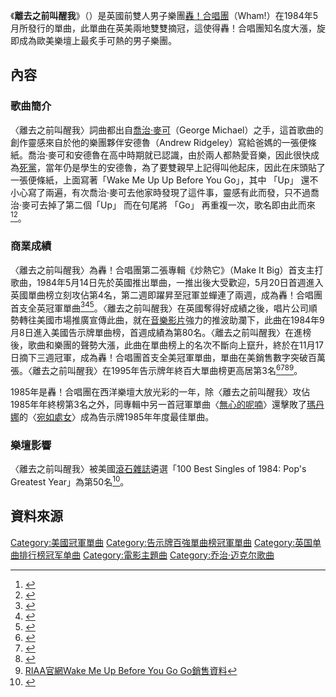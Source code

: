 {{Infobox single
| Name         = 離去之前叫醒我<br />Wake Me Up Before You Go-Go
| Cover        = 
| Caption      = 
| Artist       = [[威猛樂隊|轟！合唱團]]
| Album        = 炒熱它
| Released     = 1984年5月14日
| Format       = 7", 12",[[錄音帶|錄音帶]],[[CD|CD]]
| Recorded     = 1984年
| Genre        = [[流行舞曲|流行舞曲]]
| Length       = 3:50
| Label        = [[哥伦比亚唱片|哥倫比亞唱片公司]] (美國/加拿大)<br>[[史诗唱片|史詩唱片公司]] (all other countries)
| Writer       = [[乔治·迈克尔|喬治·麥可]]
| Producer     = 喬治·麥可
| Certification  = [[Music_recording_sales_certification|Platinum]] <small>([[RIAA|RIAA]])</small>
}}
《'''離去之前叫醒我'''》（{{lang-en|'''Wake Me Up Before You Go-Go'''}}）是英國前雙人男子樂團[[威猛樂隊|轟！合唱團]]（Wham!）在1984年5月所發行的單曲，此單曲在英美兩地雙雙摘冠，這使得轟！合唱團知名度大漲，旋即成為歐美樂壇上最炙手可熱的男子樂團。

==內容==
===歌曲簡介===
〈離去之前叫醒我〉詞曲都出自[[乔治·迈克尔|喬治·麥可]]（George Michael）之手，這首歌曲的創作靈感來自於他的樂團夥伴安德魯（Andrew Ridgeley）寫給爸媽的一張便條紙。喬治·麥可和安德魯在高中時期就已認識，由於兩人都熱愛音樂，因此很快成為[[死黨|死黨]]，當年仍是學生的安德魯，為了要雙親早上記得叫他起床，因此在床頭貼了一張便條紙，上面寫著「Wake Me Up Up Before You Go」，其中 「Up」 還不小心寫了兩遍，有次喬治·麥可去他家時發現了這件事，靈感有此而發，只不過喬治·麥可去掉了第二個「Up」 而在句尾將 「Go」 再重複一次，歌名即由此而來<ref>{{Cite web |url=http://www.rollingstone.com/music/artists/wham |title=美國滾石雜誌轟！合唱團資料 |accessdate=2016-04-23 |archive-date=2016-04-30 |archive-url=https://web.archive.org/web/20160430030201/http://www.rollingstone.com/music/artists/wham |dead-url=no }}</ref><ref>{{Cite web |url=http://www.rollingstone.com/music/news/wake-me-up-before-you-go-go-wham |title=美國滾石雜誌2012-06-14音樂報導 |access-date=2016-04-23 |archive-date=2016-05-14 |archive-url=https://web.archive.org/web/20160514021232/http://www.rollingstone.com/music/news/wake-me-up-before-you-go-go-wham }}</ref>。

===商業成績===
〈離去之前叫醒我〉為轟！合唱團第二張專輯《炒熱它》（Make It Big）首支主打歌曲，1984年5月14日先於英國推出單曲，一推出後大受歡迎，5月20日首週進入英國單曲榜立刻攻佔第4名，第二週即躍昇至冠軍並蟬連了兩週，成為轟！合唱團首支全英冠軍單曲<ref>{{Cite web |url=http://www.officialcharts.com/artist/19823/wham/ |title=英國排行榜官網轟！合唱團資料 |access-date=2016-04-23 |archive-date=2022-01-23 |archive-url=https://web.archive.org/web/20220123130942/https://www.officialcharts.com/artist/19823/wham/ }}</ref><ref>{{Cite web |url=http://www.officialcharts.com/charts/singles-chart/19840520/7501/ |title=1984-05-20英國單曲榜 |access-date=2016-04-23 |archive-date=2022-05-05 |archive-url=https://web.archive.org/web/20220505182837/https://www.officialcharts.com/charts/singles-chart/19840520/7501/ }}</ref><ref>{{Cite web |url=http://www.officialcharts.com/charts/singles-chart/19840527/7501/ |title=1984-05-27英國單曲榜 |access-date=2016-04-23 |archive-date=2021-12-02 |archive-url=https://web.archive.org/web/20211202110351/https://www.officialcharts.com/charts/singles-chart/19840527/7501/ }}</ref>。〈離去之前叫醒我〉在英國奪得好成績之後，唱片公司順勢轉往美國市場推廣宣傳此曲，就在[[音樂影片|音樂影片]]強力的推波助瀾下，此曲在1984年9月8日進入美國告示牌單曲榜，首週成績為第80名。〈離去之前叫醒我〉在進榜後，歌曲和樂團的聲勢大漲，此曲在單曲榜上的名次不斷向上竄升，終於在11月17日摘下三週冠軍，成為轟！合唱團首支全美冠軍單曲，單曲在美銷售數字突破百萬張。〈離去之前叫醒我〉在1995年告示牌年終百大單曲榜更高居第3名<ref>{{Cite web |url=http://www.billboard.com/artist/431295/wham/chart |title=美國告示牌官網轟！合唱團資料 |accessdate=2016-04-23 |archive-date=2016-04-25 |archive-url=https://web.archive.org/web/20160425060719/http://www.billboard.com/artist/431295/wham/chart |dead-url=no }}</ref><ref>{{Cite web |url=http://www.billboard.com/charts/hot-100/1984-09-08 |title=1984-09-08告示牌單曲榜 |accessdate=2016-04-23 |archive-date=2020-10-21 |archive-url=https://web.archive.org/web/20201021020606/https://www.billboard.com/charts/hot-100/1984-09-08 |dead-url=no }}</ref><ref>{{Cite web |url=http://www.billboard.com/charts/hot-100/1984-11-17 |title=1984-11-17告示牌單曲榜 |accessdate=2016-04-23 |archive-date=2020-11-18 |archive-url=https://web.archive.org/web/20201118224129/https://www.billboard.com/charts/hot-100/1984-11-17 |dead-url=no }}</ref><ref>[https://www.riaa.com/gold-platinum/?tab_active=default-award&se=WHAM!+Wake+Me+Up+Before+You+Go-Go#search_section RIAA官網Wake Me Up Before You Go Go銷售資料]</ref>。

1985年是轟！合唱團在西洋樂壇大放光彩的一年，除〈離去之前叫醒我〉攻佔1985年年終榜第3名之外，同專輯中另一首冠軍單曲〈[[Careless_Whisper|無心的呢喃]]〉還擊敗了[[瑪丹娜|瑪丹娜]]的〈[[Like_a_Virgin_(歌曲)|宛如處女]]〉成為告示牌1985年年度最佳單曲。

===樂壇影響===
〈離去之前叫醒我〉被美國[[滾石雜誌|滾石雜誌]]遴選「100 Best Singles of 1984: Pop's Greatest Year」為第50名<ref>{{Cite web |url=http://www.rollingstone.com/music/lists/100-best-singles-of-1984-pops-greatest-year-20140917/wham-wake-me-up-before-you-go-go-20140917 |title=美國滾石雜誌2014-09-17音樂報導 |access-date=2016-04-23 |archive-date=2018-02-22 |archive-url=https://web.archive.org/web/20180222150205/https://www.rollingstone.com/music/lists/100-best-singles-of-1984-pops-greatest-year-20140917/wham-wake-me-up-before-you-go-go-20140917 }}</ref>。

==資料來源==
{{reflist|3}}
[[Category:美國冠軍單曲|Category:美國冠軍單曲]]
[[Category:告示牌百強單曲榜冠軍單曲|Category:告示牌百強單曲榜冠軍單曲]]
[[Category:英国单曲排行榜冠军单曲|Category:英国单曲排行榜冠军单曲]]
[[Category:電影主題曲|Category:電影主題曲]]
[[Category:乔治·迈克尔歌曲|Category:乔治·迈克尔歌曲]]